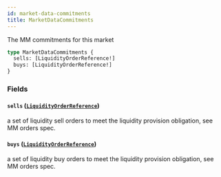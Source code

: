 ```yaml
---
id: market-data-commitments
title: MarketDataCommitments
---
```



The MM commitments for this market

```graphql
type MarketDataCommitments {
  sells: [LiquidityOrderReference!]
  buys: [LiquidityOrderReference!]
}
```


### Fields

#### `sells` ([`LiquidityOrderReference`](/docs/v0.47/graphql/objects/liquidity-order-reference))

a set of liquidity sell orders to meet the liquidity provision obligation, see MM orders spec.


#### `buys` ([`LiquidityOrderReference`](/docs/v0.47/graphql/objects/liquidity-order-reference))

a set of liquidity buy orders to meet the liquidity provision obligation, see MM orders spec.




